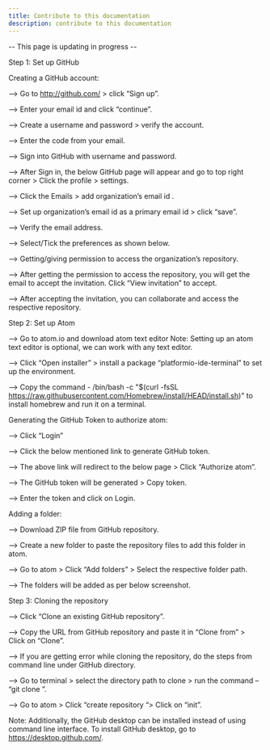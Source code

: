 ```yaml
---
title: Contribute to this documentation
description: contribute to this documentation
---
```


-- This page is updating in progress --

Step 1: Set up GitHub

Creating a GitHub account:

--> Go to http://github.com/ > click “Sign up”.

--> Enter your email id and click “continue”.

--> Create a username and password > verify the account.

--> Enter the code from your email.

--> Sign into GitHub with username and password.

--> After Sign in, the below GitHub page will appear and go to top right corner > Click the profile > settings.

--> Click the Emails > add organization’s email id .

--> Set up organization’s email id as a primary email id > click “save”.

--> Verify the email address.

--> Select/Tick the preferences as shown below.

--> Getting/giving permission to access the organization’s repository.

--> After getting the permission to access the repository, you will get the email to accept the invitation. Click “View invitation” to accept.

--> After accepting the invitation, you can collaborate and access the respective repository.

Step 2: Set up Atom

--> Go to atom.io and download atom text editor
    Note: Setting up an atom text editor is optional, we can work with any text editor.

--> Click “Open installer” > install a package “platformio-ide-terminal” to set up the environment.

--> Copy the command - /bin/bash -c "$(curl -fsSL https://raw.githubusercontent.com/Homebrew/install/HEAD/install.sh)" to install homebrew and run it on a terminal.

Generating the GitHub Token to authorize atom:

--> Click “Login”

--> Click the below mentioned link to generate GitHub token.

--> The above link will redirect to the below page > Click “Authorize atom”.

--> The GitHub token will be generated > Copy token.

--> Enter the token and click on Login.

Adding a folder:

--> Download ZIP file from GitHub repository.

--> Create a new folder to paste the repository files to add this folder in atom.

--> Go to atom > Click “Add folders” > Select the respective folder path.

--> The folders will be added as per below screenshot.

Step 3: Cloning the repository

--> Click “Clone an existing GitHub repository”.

--> Copy the URL from GitHub repository and paste it in “Clone from” > Click on “Clone”.

--> If you are getting error while cloning the repository, do the steps from command line under GitHub directory.

--> Go to terminal > select the directory path to clone > run the command – “git clone <url of github repo>”.

--> Go to atom > Click “create repository “> Click on “init”.

Note: Additionally, the GitHub desktop can be installed instead of using command line interface. To install GitHub desktop, go to https://desktop.github.com/.

  
